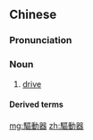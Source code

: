 {{also|驱动器}}
==Chinese==
{{zh-forms|s=驱动器|type=21}}

===Pronunciation===
{{zh-pron
|m=qūdòngqì
|c=keoi1 dung6 hei3
|cat=n
}}

===Noun===
{{zh-noun}}

# {{label|zh|computing}} [[drive]]

====Derived terms====
{{zh-der|軟盤驅動器}}

[[mg:驅動器]]
[[zh:驅動器]]